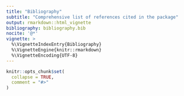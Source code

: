 ```yaml
---
title: "Bibliography"
subtitle: "Comprehensive list of references cited in the package"
output: rmarkdown::html_vignette
bibliography: bibliography.bib
nocite: '@*'
vignette: >
  %\VignetteIndexEntry{Bibliography}
  %\VignetteEngine{knitr::rmarkdown}
  %\VignetteEncoding{UTF-8}
---
```


```r
knitr::opts_chunk$set(
  collapse = TRUE,
  comment = "#>"
)
```
